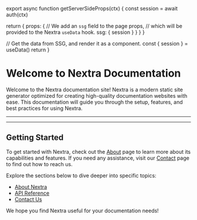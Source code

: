 
export async function getServerSideProps(ctx) {
  const session = await auth(ctx)

return {
      props: {
        // We add an `ssg` field to the page props,
        // which will be provided to the Nextra `useData` hook.
        ssg: {
          session
        }
      }
    }
}

  // Get the data from SSG, and render it as a component.
  const { session } = useData()
  return <LoginOrUserInfo session={session}/>
}

# Welcome to Nextra Documentation

Welcome to the Nextra documentation site! Nextra is a modern static site generator optimized for creating high-quality documentation websites with ease. This documentation will guide you through the setup, features, and best practices for using Nextra.

---

<Info/>

---

## Getting Started

To get started with Nextra, check out the [About](about) page to learn more about its capabilities and features. If you need any assistance, visit our [Contact](contact) page to find out how to reach us.

Explore the sections below to dive deeper into specific topics:
- [About Nextra](about)
- [API Reference](reference_api)
- [Contact Us](contact)

We hope you find Nextra useful for your documentation needs!


